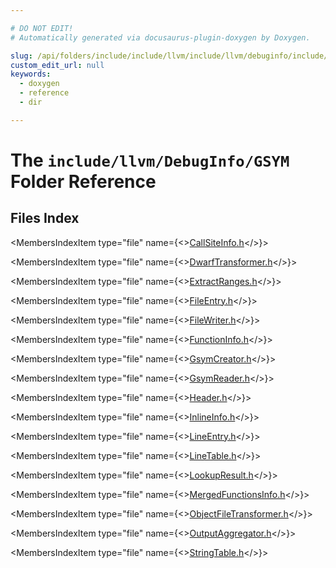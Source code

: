 ```yaml
---

# DO NOT EDIT!
# Automatically generated via docusaurus-plugin-doxygen by Doxygen.

slug: /api/folders/include/include/llvm/include/llvm/debuginfo/include/llvm/debuginfo/gsym
custom_edit_url: null
keywords:
  - doxygen
  - reference
  - dir

---
```





# The `include/llvm/DebugInfo/GSYM` Folder Reference

<DoxygenPage pluginConfig={pluginConfig}>



## Files Index

<MembersIndex>

<MembersIndexItem
  type="file"
  name={<><a href="/docs/api/files/include/include/llvm/include/llvm/debuginfo/include/llvm/debuginfo/gsym/callsiteinfo-h">CallSiteInfo.h</a></>}>
</MembersIndexItem>

<MembersIndexItem
  type="file"
  name={<><a href="/docs/api/files/include/include/llvm/include/llvm/debuginfo/include/llvm/debuginfo/gsym/dwarftransformer-h">DwarfTransformer.h</a></>}>
</MembersIndexItem>

<MembersIndexItem
  type="file"
  name={<><a href="/docs/api/files/include/include/llvm/include/llvm/debuginfo/include/llvm/debuginfo/gsym/extractranges-h">ExtractRanges.h</a></>}>
</MembersIndexItem>

<MembersIndexItem
  type="file"
  name={<><a href="/docs/api/files/include/include/llvm/include/llvm/debuginfo/include/llvm/debuginfo/gsym/fileentry-h">FileEntry.h</a></>}>
</MembersIndexItem>

<MembersIndexItem
  type="file"
  name={<><a href="/docs/api/files/include/include/llvm/include/llvm/debuginfo/include/llvm/debuginfo/gsym/filewriter-h">FileWriter.h</a></>}>
</MembersIndexItem>

<MembersIndexItem
  type="file"
  name={<><a href="/docs/api/files/include/include/llvm/include/llvm/debuginfo/include/llvm/debuginfo/gsym/functioninfo-h">FunctionInfo.h</a></>}>
</MembersIndexItem>

<MembersIndexItem
  type="file"
  name={<><a href="/docs/api/files/include/include/llvm/include/llvm/debuginfo/include/llvm/debuginfo/gsym/gsymcreator-h">GsymCreator.h</a></>}>
</MembersIndexItem>

<MembersIndexItem
  type="file"
  name={<><a href="/docs/api/files/include/include/llvm/include/llvm/debuginfo/include/llvm/debuginfo/gsym/gsymreader-h">GsymReader.h</a></>}>
</MembersIndexItem>

<MembersIndexItem
  type="file"
  name={<><a href="/docs/api/files/include/include/llvm/include/llvm/debuginfo/include/llvm/debuginfo/gsym/header-h">Header.h</a></>}>
</MembersIndexItem>

<MembersIndexItem
  type="file"
  name={<><a href="/docs/api/files/include/include/llvm/include/llvm/debuginfo/include/llvm/debuginfo/gsym/inlineinfo-h">InlineInfo.h</a></>}>
</MembersIndexItem>

<MembersIndexItem
  type="file"
  name={<><a href="/docs/api/files/include/include/llvm/include/llvm/debuginfo/include/llvm/debuginfo/gsym/lineentry-h">LineEntry.h</a></>}>
</MembersIndexItem>

<MembersIndexItem
  type="file"
  name={<><a href="/docs/api/files/include/include/llvm/include/llvm/debuginfo/include/llvm/debuginfo/gsym/linetable-h">LineTable.h</a></>}>
</MembersIndexItem>

<MembersIndexItem
  type="file"
  name={<><a href="/docs/api/files/include/include/llvm/include/llvm/debuginfo/include/llvm/debuginfo/gsym/lookupresult-h">LookupResult.h</a></>}>
</MembersIndexItem>

<MembersIndexItem
  type="file"
  name={<><a href="/docs/api/files/include/include/llvm/include/llvm/debuginfo/include/llvm/debuginfo/gsym/mergedfunctionsinfo-h">MergedFunctionsInfo.h</a></>}>
</MembersIndexItem>

<MembersIndexItem
  type="file"
  name={<><a href="/docs/api/files/include/include/llvm/include/llvm/debuginfo/include/llvm/debuginfo/gsym/objectfiletransformer-h">ObjectFileTransformer.h</a></>}>
</MembersIndexItem>

<MembersIndexItem
  type="file"
  name={<><a href="/docs/api/files/include/include/llvm/include/llvm/debuginfo/include/llvm/debuginfo/gsym/outputaggregator-h">OutputAggregator.h</a></>}>
</MembersIndexItem>

<MembersIndexItem
  type="file"
  name={<><a href="/docs/api/files/include/include/llvm/include/llvm/debuginfo/include/llvm/debuginfo/gsym/stringtable-h">StringTable.h</a></>}>
</MembersIndexItem>

</MembersIndex>


</DoxygenPage>
